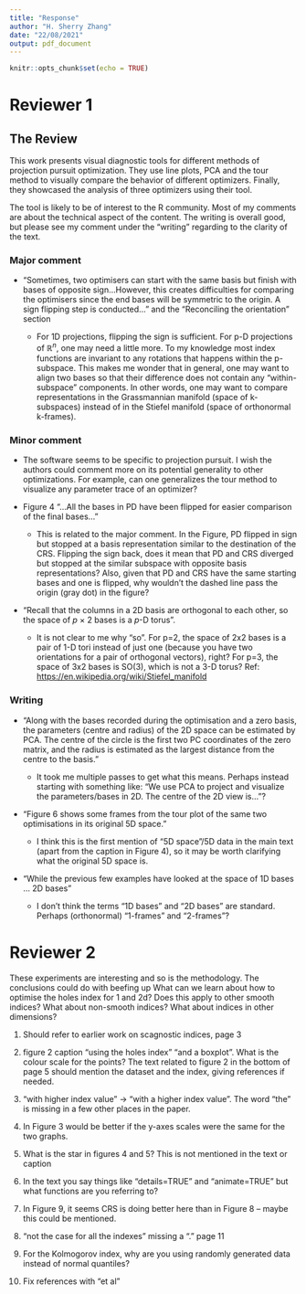 ```yaml
---
title: "Response"
author: "H. Sherry Zhang"
date: "22/08/2021"
output: pdf_document
---
```


```r
knitr::opts_chunk$set(echo = TRUE)
```

\textcolor{red}{We really appreciate the helpful comments and feedback. Below is a point-by-point explanation of how we have changed the paper. The reviewer comments are in black and our responses are in red.}

\textcolor{red}{In our revision, we have used the new format for the journal and produced both a pdf format and an html format. The html format includes interactive graphics whenever appropriate.}

# Reviewer 1

## The Review

This work presents visual diagnostic tools for different methods of projection pursuit optimization. They use line plots, PCA and the tour method to visually compare the behavior of different optimizers. Finally, they showcased the analysis of three optimizers using their tool.

The tool is likely to be of interest to the R community. Most of my comments are about the technical aspect of the content. The writing is overall good, but please see my comment under the "writing" regarding to the clarity of the text.

### Major comment

-   "Sometimes, two optimisers can start with the same basis but finish with bases of opposite sign...However, this creates difficulties for comparing the optimisers since the end bases will be symmetric to the origin. A sign flipping step is conducted..." and the "Reconciling the orientation" section

    -   For 1D projections, flipping the sign is sufficient. For p-D projections of $\mathbb{R}^n$​, one may need a little more. To my knowledge most index functions are invariant to any rotations that happens within the p-subspace. This makes me wonder that in general, one may want to align two bases so that their difference does not contain any "within-subspace" components. In other words, one may want to compare representations in the Grassmannian manifold (space of k-subspaces) instead of in the Stiefel manifold (space of orthonormal k-frames).

\textcolor{red}{Your comment involves two different, and quite separate aspects, of projection pursuit. One is that index functions should be rotation invariant, that within the same plane any rotation of the index should have same value. There are exceptions where rotation variant indexes can still be very useful, see discussion in Laa and Cook (2020). And yes, operating on a Stiefel manifold can help - actually this is a work in progress to add to the tourr package. The same optimisation diagnostics reported in this paper should apply to Stiefel manifolds in addition to Grassmann manifolds.}

\textcolor{red}{The second element of your comment refers to the direction of projection vectors. The index value will be the same regardless of direction, but the representation of a vector as a dot on the surface of a sphere means that it may be located on either side depending on the direction. Technically it is simply that the signs of the coefficient are opposite. You encounter this in many different analyses, including PCA. In PCA, there is a convention applied to force the first element of the project vector to be positive. That is analogous to what we are doing with the flipping operation. The text in section "Reconciling the orientation" has been updated to reflect this explanation.}

### Minor comment

-   The software seems to be specific to projection pursuit. I wish the authors could comment more on its potential generality to other optimizations. For example, can one generalizes the tour method to visualize any parameter trace of an optimizer?

\textcolor{red}{It is feasible to generalise the tour method for diagnosing other optimisers, given that the parameter space can be simulated. In our examples, the orthonormality constraint regulates the parameter space of the projection basis ($p \times d$) to be a sphere, or torus, which can be simulated by the geozoo package. In other problems the parameter space may take different forms in the $p$-dimensional space. Nevertheless, this can be visualised and the ferrn package should be possible to use. Researchers need first to create a data collection object in a tibble structure, analgous to the one described in our paper, that tracks the parameter during the optimisation.  Then the ferrn diagnostic plots could be used. Some additional examples of the data collection objects that we created are included in the ferrn package and should be referred to as the format for inputs into the explore functions. We have added several sentences in the conclusion explaining this.}

-   Figure 4 "...All the bases in PD have been flipped for easier comparison of the final bases..."

    -   This is related to the major comment. In the Figure, PD flipped in sign but stopped at a basis representation similar to the destination of the CRS. Flipping the sign back, does it mean that PD and CRS diverged but stopped at the similar subspace with opposite basis representations? Also, given that PD and CRS have the same starting bases and one is flipped, why wouldn't the dashed line pass the origin (gray dot) in the figure?

\textcolor{red}{Thanks for sharing your interpretation on the effects of flipping, that's right! The gray dot should land on the dashed line and this was a mistake in the code. This has now been corrected in the package and Figure 4 has been updated accordingly.}

-   "Recall that the columns in a 2D basis are orthogonal to each other, so the space of *p* × 2 bases is a *p*-D torus".

    -   It is not clear to me why "so". For p=2, the space of 2x2 bases is a pair of 1-D tori instead of just one (because you have two orientations for a pair of orthogonal vectors), right? For p=3, the space of 3x2 bases is SO(3), which is not a 3-D torus? Ref: <https://en.wikipedia.org/wiki/Stiefel_manifold>

\textcolor{red}{We changed the wording of the sentence to: "a torus in the $p$-D space" and provide a reference for this statement.}

### Writing

-   "Along with the bases recorded during the optimisation and a zero basis, the parameters (centre and radius) of the 2D space can be estimated by PCA. The centre of the circle is the first two PC coordinates of the zero matrix, and the radius is estimated as the largest distance from the centre to the basis."

    -   It took me multiple passes to get what this means. Perhaps instead starting with something like: "We use PCA to project and visualize the parameters/bases in 2D. The centre of the 2D view is..."?

\textcolor{red}{The sentence has been re-phrased as suggested.}

-   "Figure 6 shows some frames from the tour plot of the same two optimisations in its original 5D space."

    -   I think this is the first mention of "5D space"/5D data in the main text (apart from the caption in Figure 4), so it may be worth clarifying what the original 5D space is.

\textcolor{red}{The data set is first introduced in the subsection Simulation setup under Diagnosing an optimiser. To avoid confusion, we change the wording from "original 5D space" to "original space" and give more details about the original space in the figure caption: "The basis space in this example is a 5D unit sphere ...".}

-   "While the previous few examples have looked at the space of 1D bases ... 2D bases"

    -   I don't think the terms "1D bases" and "2D bases" are standard. Perhaps (orthonormal) "1-frames" and "2-frames"?

\textcolor{red}{Changed to "While the previous few examples have looked at the space of 1-frames in a unit sphere, this section visualises the space of 2-frames."}

# Reviewer 2

These experiments are interesting and so is the methodology. The conclusions could do with beefing up What can we learn about how to optimise the holes index for 1 and 2d? Does this apply to other smooth indices? What about non-smooth indices? What about indices in other dimensions?

\textcolor{red}{The conclusion has been expanded.}

1.  Should refer to earlier work on scagnostic indices, page 3

\textcolor{red}{Two references of Wilkinson work on scagnostics have been added. }

2.  figure 2 caption "using the holes index" "and a boxplot". What is the colour scale for the points? The text related to figure 2 in the bottom of page 5 should mention the dataset and the index, giving references if needed.

\textcolor{red}{The caption has now been updated and explanation for the color scale is added."}

3.  "with higher index value" -\> "with a higher index value". The word "the" is missing in a few other places in the paper.

\textcolor{red}{Corrected.}

4.  In Figure 3 would be better if the y-axes scales were the same for the two graphs.

\textcolor{red}{Fixed.}

5.  What is the star in figures 4 and 5? This is not mentioned in the text or caption

\textcolor{red}{The black star represents the theoretical best basis the optimisers aiming to find. This has been added in the caption of Figure 4, but not Figure 5 as this refers back to Figure 4 in the caption.}

6.  In the text you say things like "details=TRUE" and "animate=TRUE" but what functions are you referring to?

\textcolor{red}{"details=TRUE" and "animate=TRUE" refers to the function "explore space pca". These two arguments are now mentioned in the implementation section under function "explore space pca", instead of subsection Diagnostic 3a and 3b.}

7.  In Figure 9, it seems CRS is doing better here than in Figure 8 -- maybe this could be mentioned.

\textcolor{red}{In the experiment of Figure 9, the parameter "max.tries" is set to 400 to allow guided tour to do its best instead of a default 25 as in Figure 8. A sentence in the Figure 9 captions is added to reflect this.}

8.  "not the case for all the indexes" missing a "." page 11

\textcolor{red}{Added.}

9.  For the Kolmogorov index, why are you using randomly generated data instead of normal quantiles?

\textcolor{red}{The Kolmogorov Smirnoff index here looks at the difference between a theoretical pdf and an empirical one based on the data. In our case we are not assuming normality on the theoretical pdf and that is the reason why we are not using normal quantiles. To make it clearer, we change the wording from "Normal Kolmogorov Index" to "Kolmogorov Index".}

10. Fix references with "et al"

\textcolor{red}{Fixed!}
